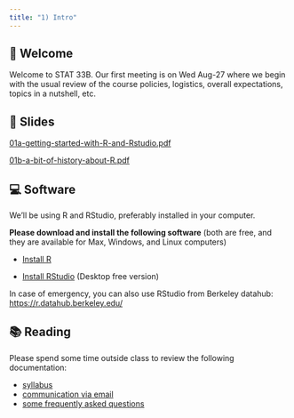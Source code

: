 ```yaml
---
title: "1) Intro"
---
```



## 📖 Welcome

Welcome to STAT 33B. Our first meeting is on Wed Aug-27 where we begin with 
the usual review of the course policies, logistics, overall expectations, 
topics in a nutshell, etc.

 

## 📰 Slides

[01a-getting-started-with-R-and-Rstudio.pdf](../slides/01a-getting-started-with-R-and-Rstudio.pdf)

[01b-a-bit-of-history-about-R.pdf](../slides/01b-a-bit-of-history-about-R.pdf)



## 💻 Software

We'll be using R and RStudio, preferably installed in your computer.

__Please download and install the following software__ (both are free, 
and they are available for Max, Windows, and Linux computers)

- <a href="https://cran.r-project.org/" target="_blank">Install R</a>

- <a href="https://www.rstudio.com/products/rstudio/download/#download" target="_blank">Install RStudio</a> (Desktop free version)

In case of emergency, you can also use RStudio from Berkeley datahub: <https://r.datahub.berkeley.edu/>
 


## 📚 Reading

Please spend some time outside class to review the following documentation:

- <a href="../syllabus.html" target="_blank">syllabus</a>
- <a href="../email.html" target="_blank">communication via email</a>
- <a href="../faqs.html" target="_blank">some frequently asked questions</a>


